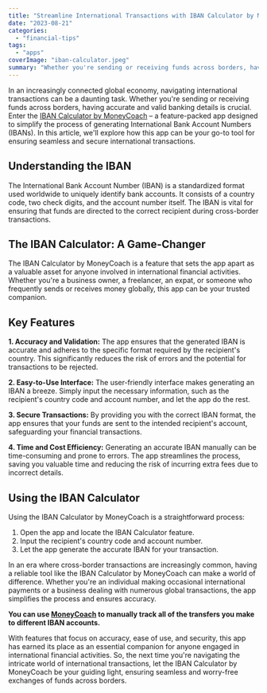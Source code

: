 ```yaml
---
title: "Streamline International Transactions with IBAN Calculator by MoneyCoach App"
date: "2023-08-21"
categories: 
  - "financial-tips"
tags: 
  - "apps"
coverImage: "iban-calculator.jpeg"
summary: "Whether you're sending or receiving funds across borders, having accurate and valid banking details is crucial."
---
```


In an increasingly connected global economy, navigating international transactions can be a daunting task. Whether you're sending or receiving funds across borders, having accurate and valid banking details is crucial. Enter the [IBAN Calculator by MoneyCoach](https://apps.apple.com/us/app/iban-calculator-by-moneycoach/id1017293567) – a feature-packed app designed to simplify the process of generating International Bank Account Numbers (IBANs). In this article, we'll explore how this app can be your go-to tool for ensuring seamless and secure international transactions.

## Understanding the IBAN

The International Bank Account Number (IBAN) is a standardized format used worldwide to uniquely identify bank accounts. It consists of a country code, two check digits, and the account number itself. The IBAN is vital for ensuring that funds are directed to the correct recipient during cross-border transactions.

## The IBAN Calculator: A Game-Changer

The IBAN Calculator by MoneyCoach is a feature that sets the app apart as a valuable asset for anyone involved in international financial activities. Whether you're a business owner, a freelancer, an expat, or someone who frequently sends or receives money globally, this app can be your trusted companion.

## Key Features

**1. Accuracy and Validation:** The app ensures that the generated IBAN is accurate and adheres to the specific format required by the recipient's country. This significantly reduces the risk of errors and the potential for transactions to be rejected.

**2. Easy-to-Use Interface:** The user-friendly interface makes generating an IBAN a breeze. Simply input the necessary information, such as the recipient's country code and account number, and let the app do the rest.

**3. Secure Transactions:** By providing you with the correct IBAN format, the app ensures that your funds are sent to the intended recipient's account, safeguarding your financial transactions.

**4. Time and Cost Efficiency:** Generating an accurate IBAN manually can be time-consuming and prone to errors. The app streamlines the process, saving you valuable time and reducing the risk of incurring extra fees due to incorrect details.

## Using the IBAN Calculator

Using the IBAN Calculator by MoneyCoach is a straightforward process:

1. Open the app and locate the IBAN Calculator feature.
2. Input the recipient's country code and account number.
3. Let the app generate the accurate IBAN for your transaction.

In an era where cross-border transactions are increasingly common, having a reliable tool like the IBAN Calculator by MoneyCoach can make a world of difference. Whether you're an individual making occasional international payments or a business dealing with numerous global transactions, the app simplifies the process and ensures accuracy.

**You can use [MoneyCoach](/) to manually track all of the transfers you make to different IBAN accounts.**

With features that focus on accuracy, ease of use, and security, this app has earned its place as an essential companion for anyone engaged in international financial activities. So, the next time you're navigating the intricate world of international transactions, let the IBAN Calculator by MoneyCoach be your guiding light, ensuring seamless and worry-free exchanges of funds across borders.